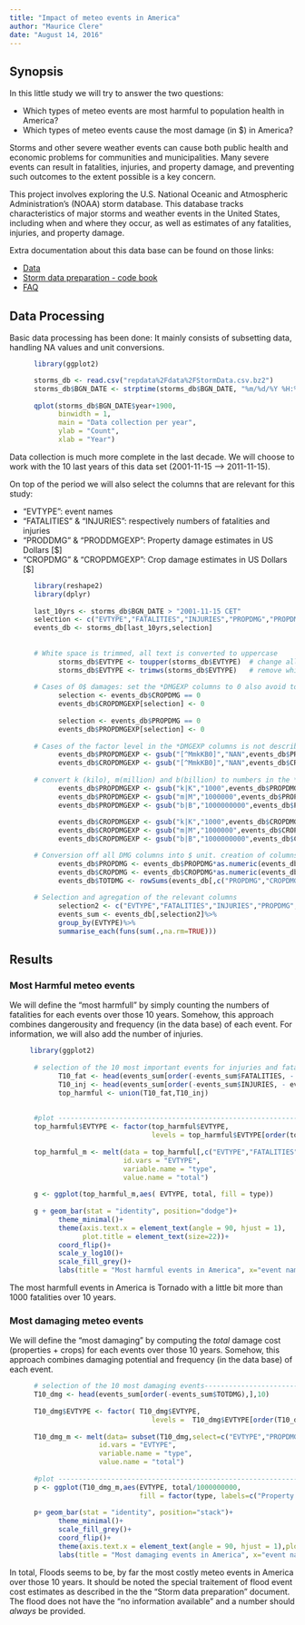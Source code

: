 ---
title: "Impact of meteo events in America"
author: "Maurice Clere"
date: "August 14, 2016"
---


## Synopsis

In this little study we will try to answer the two questions:

* Which types of meteo events are most harmful to population health in America?
* Which types of meteo events cause the most damage (in $) in America?
   

Storms and other severe weather events can cause both public health and economic problems for communities and municipalities. Many severe events can result in fatalities, injuries, and property damage, and preventing such outcomes to the extent possible is a key concern.

This project involves exploring the U.S. National Oceanic and Atmospheric Administration's (NOAA) storm database. This database tracks characteristics of major storms and weather events in the United States, including when and where they occur, as well as estimates of any fatalities, injuries, and property damage.

Extra documentation about this data base can be found on those links:

* [Data](https://d396qusza40orc.cloudfront.net/repdata%2Fdata%2FStormData.csv.bz2)
* [Storm data preparation - code book](https://d396qusza40orc.cloudfront.net/repdata%2Fpeer2_doc%2Fpd01016005curr.pdf)
* [FAQ](https://d396qusza40orc.cloudfront.net/repdata%2Fpeer2_doc%2FNCDC%20Storm%20Events-FAQ%20Page.pdf)

## Data Processing
Basic data processing has been done: It mainly consists of subsetting data, handling NA values and unit conversions.
```{r data_processing, warning = FALSE, message = FALSE, cache = TRUE}
      
      library(ggplot2)

      storms_db <- read.csv("repdata%2Fdata%2FStormData.csv.bz2")  
      storms_db$BGN_DATE <- strptime(storms_db$BGN_DATE, "%m/%d/%Y %H:%M:%S") 
      
      qplot(storms_db$BGN_DATE$year+1900, 
            binwidth = 1, 
            main = "Data collection per year", 
            ylab = "Count", 
            xlab = "Year")

```  
 
Data collection is much more complete in the last decade. We will choose to work with the 10 last years of this data set (2001-11-15 --> 2011-11-15).
  
  
On top of the period we will also select the columns that are relevant for this study:
 
* "EVTYPE": event names
* "FATALITIES" & "INJURIES": respectively numbers of fatalities and injuries
* "PRODDMG" & "PRODDMGEXP": Property damage estimates in US Dollars [$]
* "CROPDMG" & "CROPDMGEXP": Crop damage estimates in US Dollars [$]

```{r data_processing_2, echoes = TRUE, warning = FALSE, message= FALSE}    

      library(reshape2)
      library(dplyr)
      
      last_10yrs <- storms_db$BGN_DATE > "2001-11-15 CET"
      selection <- c("EVTYPE","FATALITIES","INJURIES","PROPDMG","PROPDMGEXP","CROPDMG","CROPDMGEXP")
      events_db <- storms_db[last_10yrs,selection]
      
      
      # White space is trimmed, all text is converted to uppercase
            storms_db$EVTYPE <- toupper(storms_db$EVTYPE)  # change all the text to upper case
            storms_db$EVTYPE <- trimws(storms_db$EVTYPE)   # remove white space befor abd after the text
      
      # Cases of 0$ damages: set the *DMGEXP columns to 0 also avoid to NA after
            selection <- events_db$CROPDMG == 0
            events_db$CROPDMGEXP[selection] <- 0
            
            selection <- events_db$PROPDMG == 0
            events_db$PROPDMGEXP[selection] <- 0
      
      # Cases of the factor level in the *DMGEXP columns is not described in the code book: Set to NA
            events_db$PROPDMGEXP <- gsub("[^MmkKB0]","NAN",events_db$PROPDMGEXP)
            events_db$CROPDMGEXP <- gsub("[^MmkKB0]","NAN",events_db$CROPDMGEXP)
            
      # convert k (kilo), m(million) and b(billion) to numbers in the *DMGEXP columns
            events_db$PROPDMGEXP <- gsub("k|K","1000",events_db$PROPDMGEXP)
            events_db$PROPDMGEXP <- gsub("m|M","1000000",events_db$PROPDMGEXP)
            events_db$PROPDMGEXP <- gsub("b|B","1000000000",events_db$PROPDMGEXP)
            
            events_db$CROPDMGEXP <- gsub("k|K","1000",events_db$CROPDMGEXP)
            events_db$CROPDMGEXP <- gsub("m|M","1000000",events_db$CROPDMGEXP)
            events_db$CROPDMGEXP <- gsub("b|B","1000000000",events_db$CROPDMGEXP)

      # Conversion off all DMG columns into $ unit. creation of columns containing the total
            events_db$PROPDMG <- events_db$PROPDMG*as.numeric(events_db$PROPDMGEXP)
            events_db$CROPDMG <- events_db$CROPDMG*as.numeric(events_db$CROPDMGEXP)
            events_db$TOTDMG <- rowSums(events_db[,c("PROPDMG","CROPDMG")],na.rm = TRUE)
      
      # Selection and agregation of the relevant columns
            selection2 <- c("EVTYPE","FATALITIES","INJURIES","PROPDMG","CROPDMG","TOTDMG")
            events_sum <- events_db[,selection2]%>%
            group_by(EVTYPE)%>%
            summarise_each(funs(sum(.,na.rm=TRUE))) 

```



## Results
### Most Harmful meteo events
We will define the "most harmfull" by simply counting the numbers of fatalities for each events over those 10 years.
Somehow, this approach combines dangerousity and frequency (in the data base) of each event. For information, we will also add
the number of injuries.

```{r most_harmful_events, echoes = TRUE, warning = FALSE}
            
     library(ggplot2)
            
      # selection of the 10 most important events for injuries and fatalities --------------
            T10_fat <- head(events_sum[order(-events_sum$FATALITIES, - events_sum$INJURIES),],10)
            T10_inj <- head(events_sum[order(-events_sum$INJURIES, - events_sum$FATALITIES),],10)
            top_harmful <- union(T10_fat,T10_inj) 
      
      
      #plot ---------------------------------------------------------------------------------
      top_harmful$EVTYPE <- factor(top_harmful$EVTYPE,      
                                   levels = top_harmful$EVTYPE[order(top_harmful$FATALITIES)])
      
      top_harmful_m <- melt(data = top_harmful[,c("EVTYPE","FATALITIES","INJURIES")],
                            id.vars = "EVTYPE", 
                            variable.name = "type",
                            value.name = "total")
      
      g <- ggplot(top_harmful_m,aes( EVTYPE, total, fill = type))
      
      g + geom_bar(stat = "identity", position="dodge")+
            theme_minimal()+ 
            theme(axis.text.x = element_text(angle = 90, hjust = 1),
                  plot.title = element_text(size=22))+ 
            coord_flip()+
            scale_y_log10()+
            scale_fill_grey()+
            labs(title = "Most harmful events in America", x="event names", y = "Total over 10 years [log10 scale]")
```

The most harmfull events in America is Tornado with a little bit more than 1000 fatalities over 10 years.


### Most damaging meteo events
We will define the "most damaging" by computing the _total_ damage cost (properties + crops) for each events over those 10 years.
Somehow, this approach combines damaging potential and frequency (in the data base) of each event. 
```{r most_damaging_events}
      
      # selection of the 10 most damaging events--------------------------------------------
      T10_dmg <- head(events_sum[order(-events_sum$TOTDMG),],10)
      
      T10_dmg$EVTYPE <- factor( T10_dmg$EVTYPE,      
                                   levels =  T10_dmg$EVTYPE[order(T10_dmg$TOTDMG)])
      
      T10_dmg_m <- melt(data= subset(T10_dmg,select=c("EVTYPE","PROPDMG","CROPDMG")),
                      id.vars = "EVTYPE",
                      variable.name = "type",
                      value.name = "total")
      
      #plot ---------------------------------------------------------------------------------
      p <- ggplot(T10_dmg_m,aes(EVTYPE, total/1000000000,
                                fill = factor(type, labels=c("Property damages","Crop damages"))))
      
      p+ geom_bar(stat = "identity", position="stack")+
            theme_minimal()+ 
            scale_fill_grey()+
            coord_flip()+
            theme(axis.text.x = element_text(angle = 90, hjust = 1),plot.title = element_text(size=22))+ 
            labs(title = "Most damaging events in America", x="event names", y = "Total over 10 years [Billion $]",fill = "Type")
```

In total, Floods seems to be, by far the most costly meteo events in America over those 10 years. It should be noted the special traitement of flood event cost estimates as described in the the "Storm data preparation" document. The flood does not have the "no information available" and a number should _always_ be provided.